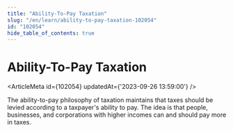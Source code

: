 ```yaml
---
title: "Ability-To-Pay Taxation"
slug: "/en/learn/ability-to-pay-taxation-102054"
id: "102054"
hide_table_of_contents: true
---
```



# Ability-To-Pay Taxation

<ArticleMeta id={102054} updatedAt={'2023-09-26 13:59:00'} />
<div className='border-solid border-b border-t-0 my-4 border-[var(--ifm-color-gray-300)]' />

The ability-to-pay philosophy of taxation maintains that taxes should be levied according to a taxpayer's ability to pay. The idea is that people, businesses, and corporations with higher incomes can and should pay more in taxes.
